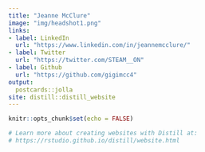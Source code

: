 ```yaml
---
title: "Jeanne McClure"
image: "img/headshot1.png"
links: 
- label: LinkedIn
  url: "https://www.linkedin.com/in/jeannemcclure/"
- label: Twitter
  url: "https://twitter.com/STEAM__ON"
- label: Github
  url: "https://github.com/gigimcc4"
output:
  postcards::jolla
site: distill::distill_website
---
```


```r
knitr::opts_chunk$set(echo = FALSE)

# Learn more about creating websites with Distill at:
# https://rstudio.github.io/distill/website.html

```


